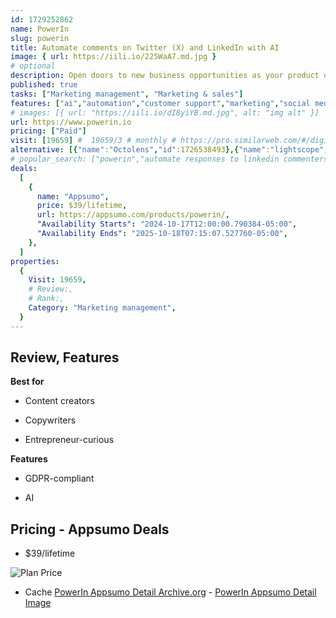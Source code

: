 ```yaml
---
id: 1729252862
name: PowerIn
slug: powerin
title: Automate comments on Twitter (X) and LinkedIn with AI
image: { url: https://iili.io/225WaA7.md.jpg }
# optional
description: Open doors to new business opportunities as your product or service garners interestGet noticed by top voices and turn profile views into valuable leads
published: true
tasks: ["Marketing management", "Marketing & sales"]
features: ["ai","automation","customer support","marketing","social media","lead","collaboration"]
# images: [{ url: "https://iili.io/dI8yiYB.md.jpg", alt: "img alt" }]
url: https://www.powerin.io
pricing: ["Paid"]
visit: [19659] #  19659/3 # monthly # https://pro.similarweb.com/#/digitalsuite/websiteanalysis/home
alternative: [{"name":"Octolens","id":1726538493},{"name":"lightscope","id":1722216236},{"name":"Periodix","id":1724117495}]
# popular_search: ["powerin","automate responses to linkedin commenters and engages","automate linkedin comments","powerin linkedin","powerin.io"]
deals:
  [
    {
      name: "Appsumo",
      price: $39/lifetime,
      url: https://appsumo.com/products/powerin/,
      "Availability Starts": "2024-10-17T12:00:00.790384-05:00",
      "Availability Ends": "2025-10-18T07:15:07.527760-05:00",
    },
  ]
properties:
  {
    Visit: 19659,
    # Review:,
    # Rank:,
    Category: "Marketing management",
  }
---
```


## Review, Features

 

**Best for**

- Content creators

- Copywriters

- Entrepreneur-curious

**Features**

- GDPR-compliant

- AI

## Pricing - Appsumo Deals

- $39/lifetime

<Img src="https://iili.io/227938b.png" alt="Plan Price" />

- Cache [PowerIn Appsumo Detail Archive.org](https://web.archive.org/web/*/https://appsumo.com/products/powerin/) - [PowerIn Appsumo Detail Image](https://iili.io/227HJxp.png)
